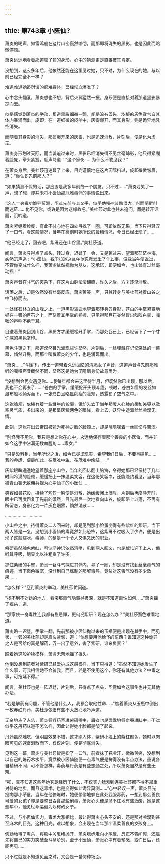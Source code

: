 ```yaml
---
---
---
```

title: 第743章 小医仙?
---



萧炎的喝声，如雷鸣般在这片山峦轰然响彻，而那即将消失的黑影，也是因此而略微停顿。

萧炎远远地看着那道顿了顿的身形，心中的猜测更是直接被其肯定。

没想到，这么多年后，他依然还能在这里见过她，只不过，为什么现在的她，与以前已经完全不一样？

难道难道她那所谓的厄难毒体，已经彻底爆发了？

心中念头翻滚，萧炎想也不想，背后火翼猛然一振，身形便是直接对着那道黑影暴掠而去。

似是感觉到萧炎的举动，那道黑影细微一颤，却是没有回头，浓郁的灰色雾气自其体内暴涌而出，旋即，在一道细微的闷响中，灰雾爆开，而其身影，则是诡异地凭空消失。

而随着其身影的消失，那团爆开来的灰雾，也是迅速消散，片刻后，便是化为虚无。

萧炎身形划过天际，而当其追过来时，黑影已经消失得不见丝毫踪影，他只得紧绷着脸庞，拳头紧握，低声骂道：“这个家伙……为什么不敢见我？”

在萧炎身后，美杜莎迅速跟了上来，目光谨慎地在这片天际扫过，旋即微微皱眉，道：“你认识先前那人？”

“如果猜测不假的话，那应该是我多年前的一个朋友，只不过……”萧炎若笑了一声，想了想，却并未将小医仙那厄难毒体的事情说出来。

“这人一身毒功诡异莫测，不过先前与其交手，似乎他精神波动很大，时而清醒时而迷茫……他不见你，或许是因为这缘故吧。”美杜莎对此也并未追问，而是转开话题，沉吟道。

萧炎紧绷着脸庞，有此不甘心地在四处寻找了一圈，可却依然无果，当下只得轻叹了一口气，看这般情况，当年在离别时她所说的最糟情况，今日已经出现了……

“他已经走了，回去吧，紫研还在山谷里。”美杜莎道。

闻言，萧炎只得点了点头，转过身，迟疑了一会，又是转过来，望着那茫茫林海，突然沉声道：“小医仙，我不知道这些年你究竟发生了什么事，但我当年便说过，不管你变成什么样，我萧炎依然视你为朋友，这承诺，即便如今，也未曾有过丝毫动摇！”

萧炎声音在斗气的夹杂下，在这片山脉滚滚翻腾，许久之后，方才逐渐消散。

话落之后，却是依然没有丝毫反应，萧炎苦笑一声，只得转身与美杜莎对着山谷之中飞掠而去。

一处怪石林立的山峰之上，一道黑影遥遥地望着那转身的身影，苍白的手掌紧紧地抓在一旁的巨石之上，而随着其手掌的抓握，只见得那巨石突然冒出阵阵白雾，嗤嗤的声响不绝于耳。

目送着萧炎回到山谷，黑影方才缓缓松开手掌，而那处巨石上，已经留下了一个寸许深的黑色掌印。

黑色斗篷之下，那道漠然目光涌现些许茫然，片刻后，一丝埋藏在记忆深处的一幕幕，悄然升腾，而那个叫做萧炎的少年，也是涌现而出。

“萧炎……”斗篷下，传出一道带着久远回忆的清脆女子声音，这道声音与先前那难听的嘶哑声音截然不同，显然这是她为了隐瞒身份故意而为。

“没想到会再次遇见你……我每年都会来这里待半月，但既然你已出现，那以后，我也不会再来了……”苍白的手掌，缓缓掀开头顶斗篷，顿时，苍白如雪的发丝如瀑布般地倾泻而下，一张苍白且略显削瘦的脸颊，透露在了空气之中。

这张脸颊，依稀有着一些当年的轮廓，但却失去了当年那暖人心肺的柔和笑容以及空灵气质，多出来的，是那呈灰紫两色的眼眸，看上去，妖异中透着丝丝冷漠无情。

此刻，这张在出云帝国被视为死神之脸的脸颊上，却是隐隐噙着一丝回忆与苦涩。

“别怪我不见你，我只是想让你在心中，永远地保存着那个善良的小医仙，而并非如今这手中沾满无数血腥的……毒女。”

“只是没料到，当年所说之话，如今已尽成现实，希望我们日后，不要再碰见……我的命运，便是如此，在厄难中生，在厄难中终结……”

灰紫眼眸遥遥地望着那座小山谷，当年的回忆翻上脑海，令得她那已经保持了几年时间冷漠的脸颊，缓缓扬上一抹温柔笑容，在这份笑容中，还能隐约看见，当年那被青山镇无数佣兵视为心中仙子的小医仙……

笑容如昙花般，持续了短短一瞬便是消散，她缓缓闭上眼眸，片刻后再度睁开时，眼中已再度回复了先前的漠然，目光最后一次地看向山谷，旋即带上斗篷，不再有所留恋，身形化为一片灰色烟雾，悄然消散……

…………………………

小山谷之中，待得萧炎二人回来时，却是见到那小脸蛋变得有些紫红的紫研，当下两人皆是一急，没想到小医仙的毒竟然如此恐怖，这紫研不过吸入了少许，便是出现了这般症状，毒师，的确是一个令人又惧又厌的职业。

紫研虽然脸色紫红，可似乎神识依然清晰，见到两人回来，也是赶忙迎了上来，但听其呼吸，明显比以往粗重了许多。

抓住紫研的手臂，萧炎一丝斗气探进其体内，寻了一圈，却是没有找到丝毫毒气的痕迹，当下面色微沉，没想到自己炼制的那解毒丹，竟然对这毒气没有多少效果……

“怎么样？”见到萧炎的举动，美杜莎忙问道。

“找不到不对劲的地方，看来那毒气隐藏得极深，就是不知道毒性如何……”萧炎摇了摇头，道。

“那家伙一身毒性连我都有些忌惮，更何况紫研？现在怎么办？”美杜莎面色难看地道。

萧炎略一迟疑，手掌一翻，先前那被小医仙抛过来的玉瓶便是出现在其手中，而见状，一旁的美杜莎却是眉头紧皱，道：“你想要用他给予的东西？谁知道这种诡异之人是否给的真是解药，万一出了意外，害了紫研，谁来负责？”

瞧着她这般护犊模样，萧炎无奈地摇了摇头。

他倒没想到前者对紫研已经爱护成这般模样，当下只得道：“虽然不知道她发生了什么事，可我相信她不会骗我，而且，若是不使用这个，你还有其他办法？中毒之事，可拖延不得。”

闻言，美杜莎也是一阵迟疑，片刻后，只得点了点头，毕竟如今这事倒也并无其他办法。

“若是解药有问题，不管他是什么人，我都会取他性命……”瞧着萧炎从玉瓶中倒出一枚赤红丹药，美杜莎依旧有些不太放心地冷声道。

无奈地点了点头，萧炎将丹药塞进紫研嘴中，后者也是乖乖地将之吞进肚中，不过似乎这丹药味道不怎么样，因此让得她小脸都是皱了起来。

丹药虽然难吃，但明显效果不错，这才刚入体，紫研小脸上的紫红颜色，顿时以肉眼可见的速度消散而下，仅仅片刻，便是彻底消失。

见到这一幕，萧炎与美杜莎皆是松了一口气，前者抹了把冷汗，微微苦笑，没想到以自己的炼药术水平，竟然被小医仙随便一点毒气便是搞得没有半点办法，虽说各自精研不同，可不管怎样，毒药与丹药是有些想通之处，所以萧炎自然是有些无奈。

“唉，真不知道这些年她究竟经历了什么，不仅实力猛涨到连美杜莎都不得不郑重对待的地步，而且这毒术，也是变得如此诡异莫测……”心中轻叹一声，萧炎目光投向那小茅屋，当年在他修炼时，她便偷偷地躲在此处吞服毒药，一想到那么善良可爱的女孩子却是要整日吞食那些剧毒，萧炎心头便是忍不住地有些泛酸，她是这些年中，他见过命运最为坎柯的女子。

不过，与小医仙实力，毒术大涨相比，最让得萧炎心头不安的，还是那对冷漠到甚至麻木的目光，这种目光，难以想象，会出现在当年那个温柔善良的女孩身上。

使劲地甩了甩头，将脑中的思绪抛开，萧炎缓步走向小茅屋，反正不管如何，还是先将自己的实力突破至斗皇阶别，至于小医仙，萧炎心中有着预感，或许日后，还能再见……

只不过就是不知道见面之时，又会是一番何种场面。
